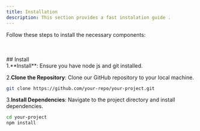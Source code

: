 ```yaml
---
title: Installation
description: This section provides a fast instalation guide .
---
```


Follow these steps to install the necessary components:

<br />

<br />
## Install

<br />
1.**Install**: Ensure you have node js and git installed.

2.**Clone the Repository**: Clone our GitHub repository to your local machine.

```bash
git clone https://github.com/your-repo/your-project.git
```

3.**Install Dependencies**: Navigate to the project directory and install dependencies.

```bash
cd your-project
npm install
```
